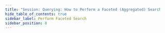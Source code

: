 ```yaml
---
title: "Session: Querying: How to Perform a Faceted (Aggregated) Search"
hide_table_of_contents: true
sidebar_label: Perform Faceted Search
sidebar_position: 8
---
```





<LanguageSwitcher supportedLanguages={supportedLanguages} />

<LanguageContent language="csharp">
   <HowToPerformAFacetedSearchCsharp />
</LanguageContent>

<LanguageContent language="java">
   <HowToPerformAFacetedSearchJava />
</LanguageContent>

<LanguageContent language="nodejs">
   <HowToPerformAFacetedSearchNodejs />
</LanguageContent>


<!---
### Session
- [How to Query](../../../client-api/session/querying/how-to-query)

### Indexes
- [Faceted Search](../../../indexes/querying/faceted-search)


-->